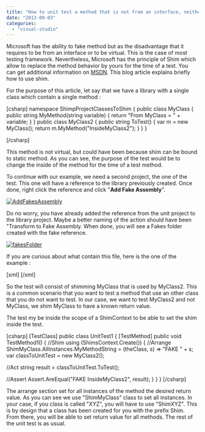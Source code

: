 ```yaml
---
title: "How to unit test a method that is not from an interface, neither virtual with Visual Studio 2012"
date: "2013-09-03"
categories: 
  - "visual-studio"
---
```


Microsoft has the ability to fake method but as the disadvantage that it requires to be from an interface or to be virtual. This is the case of most testing framework. Nevertheless, Microsoft has the principle of Shim which allow to replace the method behavior by yours for the time of a test. You can get additional information on [MSDN](http://msdn.microsoft.com/en-us/library/hh549175.aspx). This blog article explains briefly how to use shim.

For the purpose of this article, let say that we have a library with a single class which contain a single method :

\[csharp\] namespace ShimpProjectClassesToShim { public class MyClass { public string MyMethod(string variable) { return "From MyClass = " + variable; } } public class MyClass2 { public string ToTest() { var m = new MyClass(); return m.MyMethod("InsideMyClass2"); } } }

\[/csharp\]

This method is not virtual, but could have been because shim can be bound to static method. As you can see, the purpose of the test would be to change the inside of the method for the time of a test method.

To continue with our example, we need a second project, the one of the test. This one will have a reference to the library previously created. Once done, right click the reference and click "**Add Fake Assembly**".

[![AddFakesAssembly](http://patrickdesjardins.com/blog/wp-content/uploads/2013/09/AddFakesAssembly-400x308.png)](http://patrickdesjardins.com/blog/?attachment_id=2278)

Do no worry, you have already added the reference from the unit project to the library project. Maybe a better naming of the action should have been "Transform to Fake Assembly. When done, you will see a Fakes folder created with the fake reference.

[![fakesFolder](http://patrickdesjardins.com/blog/wp-content/uploads/2013/09/fakesFolder.png)](http://patrickdesjardins.com/blog/?attachment_id=2279)

If you are curious about what contain this file, here is the one of the example :

\[xml\] <Fakes xmlns="http://schemas.microsoft.com/fakes/2011/"> <Assembly Name="ShimpProjectClassesToShim"/> </Fakes> \[/xml\]

So the test will consist of shimming MyClass that is used by MyClass2. This is a common scenario that you want to test a method that use an other class that you do not want to test. In our case, we want to test MyClass2 and not MyClass, we shim MyClass to have a known return value.

The test my be inside the scope of a ShimContext to be able to set the shim inside the test.

\[csharp\] \[TestClass\] public class UnitTest1 { \[TestMethod\] public void TestMethod1() { //Shim using (ShimsContext.Create()) { //Arrange ShimMyClass.AllInstances.MyMethodString = (theClass, s) => "FAKE " + s; var classToUnitTest = new MyClass2();

//Act string result = classToUnitTest.ToTest();

//Assert Assert.AreEqual("FAKE InsideMyClass2", result); } } } \[/csharp\]

The arrange section set for all instances of the method the desired return value. As you can see we use "ShimMyClass" class to set all instances. In your case, if you class is called "XYZ", you will have to use "ShimXYZ". This is by design that a class has been created for you with the prefix Shim. From there, you will be able to set return value for all methods. The rest of the unit test is as usual.
